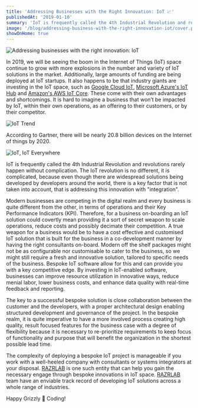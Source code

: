 ```yaml
---
title: 'Addressing Businesses with the Right Innovation: IoT 📈'
publishedAt: '2019-01-10'
summary: 'IoT is frequently called the 4th Industrial Revolution and revolutions rarely happen without complication. The IoT revolution is no different, it is complicated, because even though there are widespread solutions being developed by developers around the world, there is a key factor that is not taken into account, that is addressing this innovation with integration...'
image: '/blog/addressing-business-with-the-right-innovation-iot/cover.png'
showOnHome: true
---
```


![Addressing businesses with the right innovation: IoT](/blog/addressing-business-with-the-right-innovation-iot/cover.png)

In 2019, we will be seeing the boom in the Internet of Things (IoT) space continue to grow with more explosions in the number and variety of IoT solutions in the market. Additionally, large amounts of funding are being deployed at IoT startups. It also happens to be that industry giants are investing in the IoT space, such as [Google Cloud IoT](https://cloud.google.com/solutions/iot/), [Microsoft Azure's IoT Hub](https://azure.microsoft.com/en-us/services/iot-hub/) and [Amazon's AWS IoT Core](https://aws.amazon.com/iot-core/). These come with their own advantages and shortcomings. It is hard to imagine a business that won’t be impacted by IoT, within their own operations, as an offering to their customers, or by their competitor.

![IoT Trend](/blog/addressing-business-with-the-right-innovation-iot/Iot-trend.png)

According to Gartner, there will be nearly 20.8 billion devices on the Internet of things by 2020.

![IoT, IoT Everywhere](/blog/addressing-business-with-the-right-innovation-iot/iotioteverywhere.jpg)

IoT is frequently called the 4th Industrial Revolution and revolutions rarely happen without complication. The IoT revolution is no different, it is complicated, because even though there are widespread solutions being developed by developers around the world, there is a key factor that is not taken into account, that is addressing this innovation with "integration".

Modern businesses are competing in the digital realm and every business is quite different from the other, in terms of operations and their Key Performance Indicators (KPI). Therefore, for a business on-boarding an IoT solution could covertly mean providing it a sort of secret weapon to scale operations, reduce costs and possibly decimate their competition. A true weapon for a business would be to have a cost effective and customised IoT solution that is built for the business in a co-development manner by having the right consultants on-board. Modern off the shelf packages might not be as configurable nor customisable to cater to the business, so we might still require a fresh and innovative solution, tailored to specific needs of the business. Bespoke IoT software allow for this and can provide you with a key competitive edge. By investing in IoT-enabled software, businesses can improve resource utilization in innovative ways, reduce menial labor, lower business costs, and enhance data quality with real-time feedback and reporting.

The key to a successful bespoke solution is close collaboration between the customer and the developers, with a proper architectural design enabling structured development and governance of the project. In the bespoke realm, it is quite imperative to have a more involved process creating high quality, result focused features for the business case with a degree of flexibility because it is necessary to re-prioritize requirements to keep focus of functionality and purpose that will benefit the organization in the shortest possible lead time.

The complexity of deploying a bespoke IoT project is manageable if you work with a well-heeled company with consultants or systems integrators at your disposal. [RAZRLAB](https://razrlab.com) is one such entity that can help you gain the necessary engage through bespoke innovations in IoT space. [RAZRLAB](https://razrlab.com) team have an enviable track record of developing IoT solutions across a whole range of industries.

Happy Grizzly 🐻 Coding!
